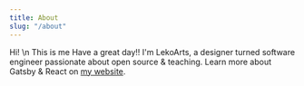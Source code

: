 ```yaml
---
title: About
slug: "/about"
---
```


Hi! \n
This is me Have a great day!!
I'm LekoArts, a designer turned software engineer passionate about open source & teaching. Learn more about Gatsby & React on [my website](https://www.lekoarts.de?utm_source=minimal-blog&utm_medium=Starter).
